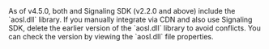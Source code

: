 <PlatformWrapper platform="windows">

<Admonition type="caution" title="Note">
As of v4.5.0, both <Vpd k="SDK" /> and Signaling SDK (v2.2.0 and above) include the `aosl.dll` library. If you manually integrate <Vpd k="SDK" /> via CDN and also use Signaling SDK, delete the earlier version of the `aosl.dll` library to avoid conflicts. You can check the version by viewing the `aosl.dll` file properties.
</Admonition>

</PlatformWrapper>